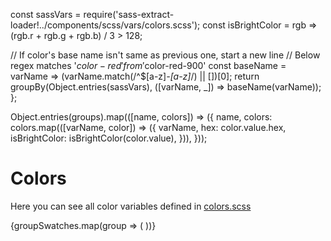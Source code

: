 const sassVars = require('sass-extract-loader!../components/scss/vars/colors.scss');
const isBrightColor = rgb => (rgb.r + rgb.g + rgb.b) / 3 > 128;

  // If color's base name isn't same as previous one, start a new line
  // Below regex matches '$color-red' from '$color-red-900'
  const baseName = varName => (varName.match(/^\$[a-z]*-[a-z]*/) || [])[0];
  return groupBy(Object.entries(sassVars), ([varName, _]) => baseName(varName));
};

  Object.entries(groups).map(([name, colors]) => ({
    name,
    colors: colors.map(([varName, color]) => ({
      varName,
      hex: color.value.hex,
      isBrightColor: isBrightColor(color.value),
    })),
  }));


<Meta title="Guides/Colors" />

# Colors

Here you can see all color variables defined in [colors.scss](https://github.com/reciprocity/zen-ui/blob/main/src/scss/colors.scss)


<div
  style={{
    display: 'flex',
    flexFlow: 'column',
    alignItems: 'start',
  }}
>
  {groupSwatches.map(group => (
    <sb-color-swatch-group key={group.name} colors={JSON.stringify(group.colors)}></sb-color-swatch-group>
  ))}
</div>
